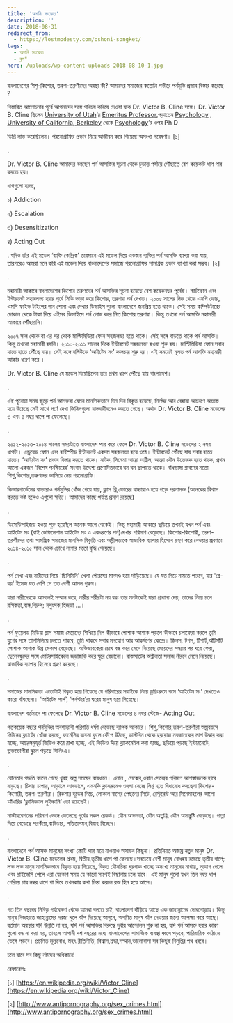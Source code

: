 ```yaml
---
title: 'অশনি সংকেত'
description: ''
date: 2018-08-31
redirect_from:
  - https://lostmodesty.com/oshoni-songket/
tags:
  - অশনি সংকেত
  - ব্লগ"
hero: /uploads/wp-content-uploads-2018-08-10-1.jpg
---
```


বাংলাদেশের শিশু-কিশোর, তরুণ-তরুণীদের অবস্থা কী? আমাদের সমাজের কতোটা গভীরে পর্নমুভি প্রভাব বিস্তার করেছে ?

বিস্তারিত আলোচনার পূর্বে আপনাদের সঙ্গে পরিচয় করিয়ে দেওয়া যাক Dr. Victor B. Cline সঙ্গে। Dr. Victor B. Cline ছিলেন [University of Utah](https://en.wikipedia.org/wiki/University_of_Utah)’র [Emeritus Professor](https://en.wikipedia.org/wiki/Emeritus_Professor),পড়াতেন [Psychology](https://en.wikipedia.org/wiki/Psychology) , [University of California, Berkeley](https://en.wikipedia.org/wiki/University_of_California,_Berkeley) থেকে [Psychology](https://en.wikipedia.org/wiki/Psychology)’র ওপর Ph D

ডিগ্রি লাভ করেছিলেন। পরনোগ্রাফির প্রভাব নিয়ে আজীবন করে গিয়েছে অসংখ্য গবেষণা। \[১]

.

Dr. Victor B. Cline আমাদের বলছেন পর্ন আসক্তির সূচনা থেকে চূড়ান্ত পর্যায়ে পৌঁছাতে বেশ কয়েকটি ধাপ পার করতে হয়।

ধাপগুলো হচ্ছে,

১) Addiction

২) Escalation

৩) Desensitization

৪) Acting Out

. যদিও তাঁর এই মডেল ‘ব্যক্তি কেন্দ্রিক’ তারমানে এই মডেল দিয়ে একজন ব্যক্তির পর্ন আসক্তি ব্যাখ্যা করা যায়, তারপরেও আমরা মনে করি এই মডেল দিয়ে বাংলাদেশের সমাজে পরনোগ্রাফির সামগ্রিক প্রভাব ব্যাখ্যা করা সম্ভব। \[২]

.

মহামারী আকারে বাংলাদেশের কিশোর তরুণদের পর্ন আসক্তির সূচনা হয়েছে বেশ কয়েকবছর পূর্বেই। স্মার্টফোন এবং ইন্টারনেট সহজলভ্য হবার পূর্বে সিডি ভাড়া করে কিশোর, তরুণরা পর্ন দেখত। ২০০৫ সালের দিক থেকে এমপি ফোর, এমপি ফাইভ টাইপের গান শোনা এবং দেখার ডিভাইস গুলো বাংলাদেশে জনপ্রিয় হতে থাকে। সেই সময় কম্পিউটারের দোকান থেকে টাকা দিয়ে এইসব ডিভাইসে পর্ন লোড করে নিত কিশোর তরুণরা। কিন্তু তখনো পর্ন আসক্তি মহামারী আকারে পৌঁছায়নি।

২০০৭ সাল থেকে বা এর পর থেকে মাল্টিমিডিয়া ফোন সহজলভ্য হতে থাকে। সেই সঙ্গে বাড়তে থাকে পর্ন আসক্তি। কিন্তু তখনো মহামারী হয়নি। ২০১০-২০১১ সালের দিকে ইন্টারনেট সহজলভ্য হওয়া শুরু হয়। মাল্টিমিডিয়া ফোন সবার হাতে হাতে পৌঁছে যায়। সেই সঙ্গে বলিউডে ‘আইটেম সং’ কালচার শুরু হয়। এই সময়েই মূলত পর্ন আসক্তি মহামারী আকার ধারণ করে ।

Dr. Victor B. Cline যে মডেল দিয়েছিলেন তার প্রথম ধাপে পৌঁছে যায় বাংলাদেশ।

.

এই পুরোটা সময় জুড়ে পর্ন আসক্তরা যেমন মানসিকভাবে দিন দিন বিকৃত হয়েছে, নির্লজ্জ আর বেহায়া আচরণে অভ্যস্ত হয়ে উঠেছে সেই সাথে পর্ণে দেখা জিনিসগুলো বাস্তবজীবনেও করতে গেছে। অর্থাৎ Dr. Victor B. Cline মডেলের ৩ এবং ৪ নম্বর ধাপে পা ফেলেছে।

.

২০১২-২০১৩-২০১৪ সালের সময়টাতে বাংলাদেশ পার করে ফেলে Dr. Victor B. Cline মডেলের ২ নম্বর ধাপটা। এন্ড্রয়েড ফোন এবং হাইস্পীড ইন্টারনেট একদম সহজলভ্য হয়ে ওঠে। ইন্টারনেট পৌঁছে যায় সবার হাতে হাতে। ‘আইটেম সং’ প্রভাব বিস্তার করতে থাকে। নাটক, সিনেমা আরো অশ্লীল, আরো যৌন উত্তেজক হতে থাকে, প্রথম আলো একজন ‘বিশেষ পর্নস্টারের’ সংবাদ উদ্দেশ্য প্রণোদিতভাবে ঘন ঘন ছাপাতে থাকে। বাঁধভাঙ্গা প্লাবণের মতো শিশু,কিশোর,তরুণদের ভাসিয়ে নেয় পরনোগ্রাফি।

কিন্ডারগার্ডেনের বাচ্চারাও পর্নমুভির খোঁজ পেয়ে যায়, ক্লাস থ্রি,ফোরের বাচ্চারাও হয়ে পড়ে পরনাসক্ত (অনেকের বিশ্বাস করতে কষ্ট হলেও এগুলো সত্যি। আমাদের কাছে পর্যাপ্ত প্রমাণ রয়েছে)

.

ডিসেন্টিসাইজড হওয়া শুরু হয়েছিল অনেক আগে থেকেই। কিন্তু মহামারী আকারে ছড়িয়ে তখনই যখন পর্ন এবং আইটেম সং (বাই ডেফিনেশান আইটেম সং ও একধরণের পর্ন)দেখার পরিমাণ বেড়েছে। কিশোর-কিশোরী, তরুণ-তরুণীদের তথা সামগ্রিক সমাজের মানসিক বিকৃতি এবং অস্লীলতাকে স্বাভাবিক ব্যাপার হিসেবে গ্রহণ করে নেওয়ার প্রবণতা ২০১৪-২০১৫ সাল থেকে চোখে লাগার মতো বৃদ্ধি পেয়েছে।

.

পর্ন দেখা এবং নারীদের নিয়ে 'ছিনিমিনি' খেলা পৌরষের মানদণ্ড হয়ে দাঁড়িয়েছে। যে যত নিচে নামতে পারবে, যার 'প্লে-বয়' ইমেজ যত বেশি সে তত বেশী আসল পুরুষ।

যারা নারীদেরকে আসলেই সম্মান করে, নারীর শরীরটা নয় বরং তার মনটাকেই যারা প্রাধান্য দেয়; তাদের নিয়ে চলে রসিকতা,ব্যঙ্গ,বিদ্রুপ; নপুংসক,হিজড়া ...।

.

পর্ন ফুয়েলড মিডিয়া প্লাস সমাজ মেয়েদের শিখিয়ে দিল কীভাবে পোশাক আশাক পড়লে কীভাবে চলাফেরা করলে তুমি যুগের সঙ্গে তালমিলিয়ে চলতে পারবে, তুমি থাকবে সবার মনযোগ আর আকর্ষণের কেন্দ্রে। জিনস, টপস, টিশার্ট,আঁটসাঁট পোশাক আশাক উগ্র মেকাপ বেড়েছে। অভিভাবকেরা চোখ বন্ধ করে মেনে নিয়েছে মেয়েদের সন্ধ্যার পর ঘরে ফেরা, ছেলেবন্ধুদের সঙ্গে মোটরসাইকেলে জড়াজড়ি করে ঘুরে বেড়ানো। রাস্তাঘাটের অশ্লীলতা সমাজ নীরবে মেনে নিয়েছে। স্বাভাবিক ব্যাপার হিসেবে গ্রহণ করেছে।

.

সমাজের মানসিকতা এতোটাই বিকৃত হয়ে গিয়েছে যে পরিবারের সবাইকে নিয়ে ড্রয়িংরুমে বসে ‘আইটেম সং’ দেখতেও কারো বাঁধছেনা। ‘আইটেম গার্ল’, ‘পর্নস্টার’রা ঘরের মানুষ হয়ে গিয়েছে।

বাংলাদেশ বর্তমানে পা ফেলেছে Dr. Victor B. Cline মডেলের ৪ নম্বর স্টেজে- Acting Out.

গতকয়েক বছরে পর্নমুভির অবশ্যম্ভাবী পরিণতি ধর্ষণ বেড়েছে ব্যাপক আকারে। শিশু,কিশোর,তরুণ-তরুণীরা অল্পবয়সে লিটনের ফ্ল্যাটের খোঁজ করছে, ফার্মেসির ব্যবসা ফুলে ফেঁপে উঠছে, ডাস্টবিন থেকে হররোজ নবজাতকের লাশ উদ্ধার করা হচ্ছে, অন্তরঙ্গমুহূর্ত ভিডিও করে রাখা হচ্ছে, এই ভিডিও দিয়ে ব্ল্যাকমেইল করা হচ্ছে, ছড়িয়ে পড়ছে ইন্টারনেটে, ভুক্তভোগীরা ঝুলে পড়ছে সিলিংএ।

.

যৌনতার পদ্ধতি বদলে গেছে খুবই অল্প সময়ের ব্যবধানে। এনাল , সেক্সের,ওরাল সেক্সের পরিমাণ আশঙ্কাজনক হারে বাড়ছে। চিপায় চাপায়, আড়ালে আবডালে, এমনকি ক্লাসরুমেও ওরলা সেক্সে লিপ্ত হতে দ্বিধাবোধ করছেনা কিশোর-কিশোরী, তরুণ-তরুণীরা। রিকশার হুডের নিচে, লোকাল বাসের পেছনের সিটে, রেস্টুরেন্ট আর সিনেমাহলের আলো আঁধারির ‘ক্লাসিক্যাল লুইচ্চামি’ তো রয়েছেই।

মাস্টারবেশনের পরিমাণ ভেঙ্গে ফেলেছে পূর্বের সকল রেকর্ড। যৌন অক্ষমতা, যৌন অতৃপ্তি, যৌন অসন্তুষ্টি বেড়েছে। পাল্লা দিয়ে বেড়েছে পরকীয়া,ব্যভিচার, পতিতাগমন,বিবাহ বিচ্ছেদ।

.

বাংলাদেশে পর্ন আসক্ত মানুষের সংখ্যা কোটি পার হয়ে যাওয়াও অস্মভব কিছুনা। প্রতিনিয়ত অজস্র নতুন মানুষ Dr. Victor B. Cline মডেলের প্রথম, দ্বিতীয়,তৃতীয় ধাপে পা ফেলছে।সবচেয়ে বেশী মানুষ বোধহয় রয়েছে তৃতীয় ধাপে; লক্ষ লক্ষ মানুষ মানসিকভাবে বিকৃত হয়ে গিয়েছে, বিকৃত যৌনচিন্তা ঘুরপাক খাচ্ছে অসংখ্য মানুষের মাথায়, সুযোগ পেলে এবং প্রাইভেসি পেলে এরা যেকোণ সময় যে কারো সাথেই বিছানায় চলে যাবে। এই মানুষ গুলো যখন তিন নম্বর ধাপ পেরিয়ে চার নম্বর ধাপে পা দিবে তখনকার কথা চিন্তা করলে রক্ত হিম হয়ে আসে।

.

গত তিন বছরের নিবিড় পর্যবেক্ষণ থেকে আমরা বলতে চাই, বাংলাদেশ দাঁড়িয়ে আছে এক জাহান্নামের দোরগোড়ায়। কিছু মানুষ নিজহাতে জাহান্নামের দরজা খুলে ঝাঁপ দিয়েছে আগুনে, অগণিত মানুষ ঝাঁপ দেওয়ার জন্যে অপেক্ষা করে আছে। বর্তমান অবস্থার যদি উন্নতি না হয়, যদি পর্ন আসক্তির বিরুদ্ধে দুর্বার আন্দোলন শুরু না হয়, যদি পর্ন আসক্ত হবার কারণ গুলো বন্ধ না করা হয়, তাহলে আগামী দশ বছরের মধ্যে বাংলাদেশের সামাজিক ব্যবস্থা ধ্বসে পড়বে, পারিবারিক কাঠামো ভেঙ্গে পড়বে। প্রচলিত মূল্যবোধ, মহৎ রীতিনীতি, বিশ্বাস,শ্রদ্ধা,সম্মান,ভালোবাসা সব কিছুই বিলুপ্তির পথ ধরবে।

চলে যাবে সব কিছু নষ্টদের অধিকারে!

রেফারেন্সঃ

\[১] [https://en.wikipedia.org/wiki/Victor_Cline](https://en.wikipedia.org/wiki/Victor_Cline)

\[২] [http://www.antipornography.org/sex_crimes.html](http://www.antipornography.org/sex_crimes.html)
